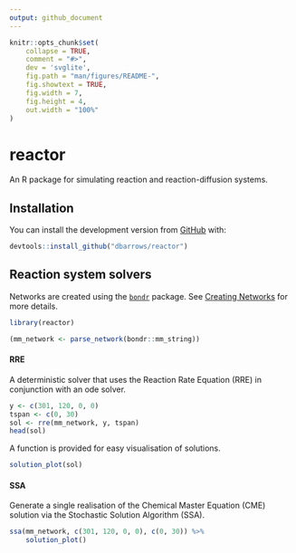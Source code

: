 ```yaml
---
output: github_document
---
```


<!-- README.md is generated from README.Rmd. Please edit that file -->

```r
knitr::opts_chunk$set(
    collapse = TRUE,
    comment = "#>",
    dev = 'svglite',
    fig.path = "man/figures/README-",
    fig.showtext = TRUE,
    fig.width = 7,
    fig.height = 4,
    out.width = "100%"
)
```

# reactor

<!-- badges: start -->
<!-- badges: end -->

An R package for simulating reaction and reaction-diffusion systems.

## Installation

You can install the development version from [GitHub](https://github.com/) with:

```r
devtools::install_github("dbarrows/reactor")
```

## Reaction system solvers

Networks are created using the [`bondr`](https://github.com/dbarrows/bondr) package. See [Creating Networks](https://github.com/dbarrows/bondr#creating-networks) for more details.

```r
library(reactor)

(mm_network <- parse_network(bondr::mm_string))
```

#### RRE

A deterministic solver that uses the Reaction Rate Equation (RRE) in conjunction with an ode solver.

```r
y <- c(301, 120, 0, 0)
tspan <- c(0, 30)
sol <- rre(mm_network, y, tspan)
head(sol)
```

A function is provided for easy visualisation of solutions.

```r
solution_plot(sol)
```

#### SSA

Generate a single realisation of the Chemical Master Equation (CME) solution via the Stochastic Solution Algorithm (SSA).

```r
ssa(mm_network, c(301, 120, 0, 0), c(0, 30)) %>%
    solution_plot()
```
